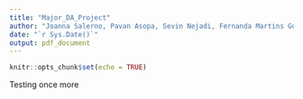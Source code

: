 ```yaml
---
title: "Major_DA_Project"
author: "Joanna Salerno, Pavan Asopa, Sevin Nejadi, Fernanda Martins Guiriati"
date: "`r Sys.Date()`"
output: pdf_document
---
```


```r
knitr::opts_chunk$set(echo = TRUE)
```

Testing once more